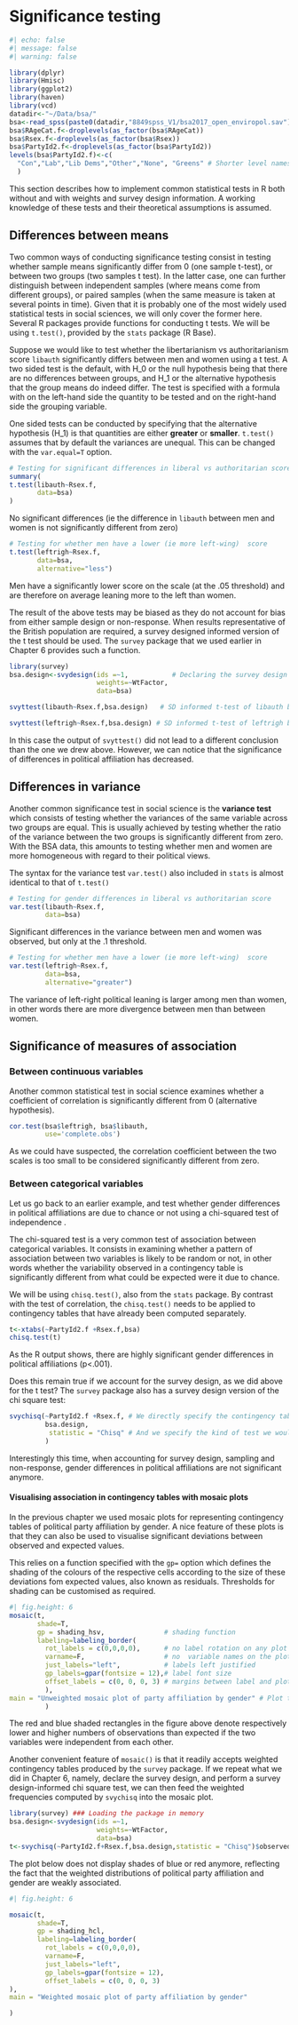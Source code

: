# Significance testing

```r
#| echo: false
#| message: false
#| warning: false

library(dplyr)
library(Hmisc)
library(ggplot2)
library(haven)
library(vcd)
datadir<-"~/Data/bsa/"
bsa<-read_spss(paste0(datadir,"8849spss_V1/bsa2017_open_enviropol.sav"))
bsa$RAgeCat.f<-droplevels(as_factor(bsa$RAgeCat))
bsa$Rsex.f<-droplevels(as_factor(bsa$Rsex))
bsa$PartyId2.f<-droplevels(as_factor(bsa$PartyId2))
levels(bsa$PartyId2.f)<-c(
  "Con","Lab","Lib Dems","Other","None", "Greens" # Shorter level names
  ) 
```

This section describes how to implement common statistical tests in R both without and with weights and survey design information. A working knowledge of these tests and their theoretical assumptions is assumed.

## Differences between means

Two common ways of conducting significance testing consist in testing  whether  sample means significantly differ from 0 (one  sample t-test), or between  two  groups (two samples t test). In the latter case, one can further distinguish between independent samples (where means come from different groups), or paired  samples (when the same measure is taken at several points in time). Given that it is probably one of the most widely used statistical tests in social sciences, we will only cover the former here. Several R packages provide functions for conducting t tests. We will be using `t.test()`, provided by the `stats` package (R Base). 

Suppose we would like to test whether the libertarianism vs authoritarianism score `libauth` significantly differs between men and women using a t test. A two sided test is the default, with H_0 or the null hypothesis being that there are  no differences between groups, and H_1 or the alternative hypothesis that the  group means do indeed differ. The test is specified with a formula with on the left-hand side the quantity to be tested and on the right-hand side the grouping variable. 

One sided tests can be conducted by specifying that the alternative hypothesis (H_1) is that  quantities are  either **greater** or **smaller**. `t.test()` assumes that by default the variances are unequal. This can be changed with the `var.equal=T` option.

```r
# Testing for significant differences in liberal vs authoritarian score
summary(
t.test(libauth~Rsex.f,
       data=bsa)
)
```
No significant differences (ie the difference in  `libauth` between men and women is not significantly different from zero)
```r

# Testing for whether men have a lower (ie more left-wing)  score
t.test(leftrigh~Rsex.f,
       data=bsa, 
       alternative="less")      
```
Men have a significantly lower  score on the scale (at the .05 threshold)  and are therefore on average leaning more to the left than women.

The result of the above  tests may be biased as they do not account for bias from either sample design or non-response. When results representative of the British population are required, a survey designed informed version of the t test should be used. The `survey` package that we used earlier in Chapter 6 provides such a function. 

```r
library(survey)
bsa.design<-svydesign(ids =~1,           # Declaring the survey design
                      weights=~WtFactor,
                      data=bsa) 

svyttest(libauth~Rsex.f,bsa.design)   # SD informed t-test of libauth by gender

svyttest(leftrigh~Rsex.f,bsa.design) # SD informed t-test of leftrigh by gender
```
In this case the output of `svyttest()` did not lead to a different conclusion than the one we drew above. However, we can notice that the significance of differences in political affiliation has decreased.



## Differences in variance

Another common significance test in social science is the **variance test** which consists of  testing whether the variances of the same variable across two groups  are equal. This is usually achieved by testing whether the ratio of the variance between the two groups is significantly different from zero. With the BSA data, this amounts to testing whether men and women are more homogeneous with regard to their political views.

The syntax for the variance test `var.test()` also included in `stats` is almost identical to that of `t.test()`

```r
# Testing for gender differences in liberal vs authoritarian score
var.test(libauth~Rsex.f,
         data=bsa)
```
Significant differences in the variance  between men and women was observed, but only at the .1 threshold.
```r

# Testing for whether men have a lower (ie more left-wing)  score
var.test(leftrigh~Rsex.f,
         data=bsa,
         alternative="greater")      
```
The variance of left-right political leaning is larger among men than women, in other words there are more divergence between men than between women.



## Significance of measures of association

### Between continuous variables {-}
  
  Another common statistical test in social science  examines whether a coefficient of correlation is significantly different from 0 (alternative hypothesis).

```r
cor.test(bsa$leftrigh, bsa$libauth, 
         use='complete.obs')
```

As we could have suspected, the correlation coefficient   between the two scales is too small  to be considered significantly  different from zero.

### Between categorical variables {-}

Let us go back to an earlier example, and test whether gender differences in political affiliations are due to chance or not using a chi-squared test of independence . 
  
The chi-squared test is a very common  test of association between categorical variables. It consists in examining whether a pattern of association between two variables is likely to be random or not, in other words whether the variability observed in a contingency table is significantly different from what could be expected were it due to chance.

We will be using `chisq.test()`, also  from the `stats` package. By contrast with the test of correlation, the `chisq.test()` needs to be applied to  contingency tables that have already been computed separately.




```r
t<-xtabs(~PartyId2.f +Rsex.f,bsa)
chisq.test(t)
```


As the R output shows, there are highly significant gender differences in political affiliations (p<.001).

Does this remain true if we account for the survey design, as we did above for the t test? The `survey` package also has a survey design version of the chi square test:

```r
svychisq(~PartyId2.f +Rsex.f, # We directly specify the contingency table here
         bsa.design,        
          statistic = "Chisq" # And we specify the kind of test we would like
         )
```
Interestingly this time, when accounting for survey design, sampling and non-response, gender differences in political affiliations are not significant anymore.

#### Visualising association in contingency tables with mosaic plots {-}


In the previous chapter we used mosaic plots for representing contingency tables of political party affiliation by gender. A nice feature of these plots is that they can also  be used to  visualise significant deviations between observed and expected values. 

This relies on  a function specified with the `gp=` option which defines the  shading of the colours of the respective cells according to the size of these deviations fom expected values, also known as residuals. Thresholds for shading can be customised as required.



```r
#| fig.height: 6
mosaic(t,                            
       shade=T,
       gp = shading_hsv,               # shading function
       labeling=labeling_border(
         rot_labels = c(0,0,0,0),      # no label rotation on any plot facet
         varname=F,                    # no  variable names on the plot
         just_labels="left",           # labels left justified
         gp_labels=gpar(fontsize = 12),# label font size
         offset_labels = c(0, 0, 0, 3) # margins between label and plot facet
         ),
main = "Unweighted mosaic plot of party affiliation by gender" # Plot title
         )
```
The red and blue shaded rectangles in the figure above denote respectively  lower and higher numbers of observations than expected if the two variables were independent from each other.

Another convenient  feature of `mosaic()` is that it readily accepts weighted contingency tables produced by the `survey` package. If we repeat what we did in Chapter 6, namely, declare the survey design, and perform a survey design-informed chi square test, we can then feed the weighted  frequencies computed by `svychisq` into the mosaic plot.

```r
library(survey) ### Loading the package in memory
bsa.design<-svydesign(ids =~1,
                      weights=~WtFactor,
                      data=bsa) 
t<-svychisq(~PartyId2.f+Rsex.f,bsa.design,statistic = "Chisq")$observed
```

The plot below does not display shades of blue or red anymore, reflecting the fact that the weighted distributions of political party affiliation and gender are  weakly associated.

```r
#| fig.height: 6

mosaic(t,                            
       shade=T,
       gp = shading_hcl,
       labeling=labeling_border(
         rot_labels = c(0,0,0,0),
         varname=F,
         just_labels="left",
         gp_labels=gpar(fontsize = 12),
         offset_labels = c(0, 0, 0, 3)
),
main = "Weighted mosaic plot of party affiliation by gender"

)
```



\newpage

